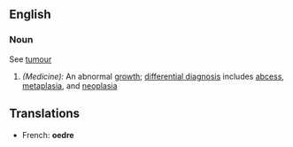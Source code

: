 ==English==
===Noun===
See [[tumour]]

#''(Medicine):'' An abnormal [[growth]]; [[differential diagnosis]] includes [[abcess]], [[metaplasia]], and [[neoplasia]]

==Translations==

*French: '''oedre'''